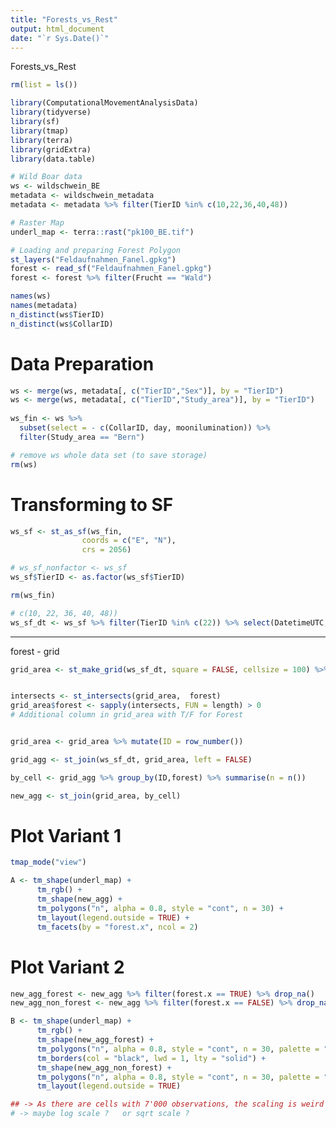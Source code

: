 ```yaml
---
title: "Forests_vs_Rest"
output: html_document
date: "`r Sys.Date()`"
---
```

Forests_vs_Rest



```r
rm(list = ls())
```

```r
library(ComputationalMovementAnalysisData)
library(tidyverse)
library(sf)
library(tmap)
library(terra)
library(gridExtra)
library(data.table)

```

```r
# Wild Boar data
ws <- wildschwein_BE
metadata <- wildschwein_metadata
metadata <- metadata %>% filter(TierID %in% c(10,22,36,40,48))

# Raster Map
underl_map <- terra::rast("pk100_BE.tif")

# Loading and preparing Forest Polygon
st_layers("Feldaufnahmen_Fanel.gpkg")
forest <- read_sf("Feldaufnahmen_Fanel.gpkg")
forest <- forest %>% filter(Frucht == "Wald")

```

```r
names(ws)
names(metadata)
n_distinct(ws$TierID)
n_distinct(ws$CollarID)
```


# Data Preparation
```r
ws <- merge(ws, metadata[, c("TierID","Sex")], by = "TierID")
ws <- merge(ws, metadata[, c("TierID","Study_area")], by = "TierID")
  
ws_fin <- ws %>% 
  subset(select = - c(CollarID, day, moonilumination)) %>% 
  filter(Study_area == "Bern")
```

```r
# remove ws whole data set (to save storage)
rm(ws)

```


# Transforming to SF
```r
ws_sf <- st_as_sf(ws_fin,
                coords = c("E", "N"), 
                crs = 2056)

# ws_sf_nonfactor <- ws_sf
ws_sf$TierID <- as.factor(ws_sf$TierID)

rm(ws_fin)
```



```r
# c(10, 22, 36, 40, 48))
ws_sf_dt <- ws_sf %>% filter(TierID %in% c(22)) %>% select(DatetimeUTC, TierID)
```

--------------------------------------------------------------------------------

forest - grid

```r
grid_area <- st_make_grid(ws_sf_dt, square = FALSE, cellsize = 100) %>%  st_as_sf() 


intersects <- st_intersects(grid_area,  forest)
grid_area$forest <- sapply(intersects, FUN = length) > 0
# Additional column in grid_area with T/F for Forest


grid_area <- grid_area %>% mutate(ID = row_number())

grid_agg <- st_join(ws_sf_dt, grid_area, left = FALSE)

by_cell <- grid_agg %>% group_by(ID,forest) %>% summarise(n = n())

new_agg <- st_join(grid_area, by_cell)
```

# Plot Variant 1
```r
tmap_mode("view")

A <- tm_shape(underl_map) +
      tm_rgb() +
      tm_shape(new_agg) +
      tm_polygons("n", alpha = 0.8, style = "cont", n = 30) +
      tm_layout(legend.outside = TRUE) +
      tm_facets(by = "forest.x", ncol = 2)

```


# Plot Variant 2
```r
new_agg_forest <- new_agg %>% filter(forest.x == TRUE) %>% drop_na()
new_agg_non_forest <- new_agg %>% filter(forest.x == FALSE) %>% drop_na()

B <- tm_shape(underl_map) +
      tm_rgb() +
      tm_shape(new_agg_forest) +
      tm_polygons("n", alpha = 0.8, style = "cont", n = 30, palette = "Greens", n = 100, contrast = c(0.35, 0.9)) +
      tm_borders(col = "black", lwd = 1, lty = "solid") +
      tm_shape(new_agg_non_forest) +
      tm_polygons("n", alpha = 0.8, style = "cont", n = 30, palette = "Reds", n = 100, contrast = c(0.35, 0.9)) +
      tm_layout(legend.outside = TRUE)

## -> As there are cells with 7'000 observations, the scaling is weird and cells with a few hundred obs are same colour as cells with 2 obs !
# -> maybe log scale ?   or sqrt scale ?
      

```
















